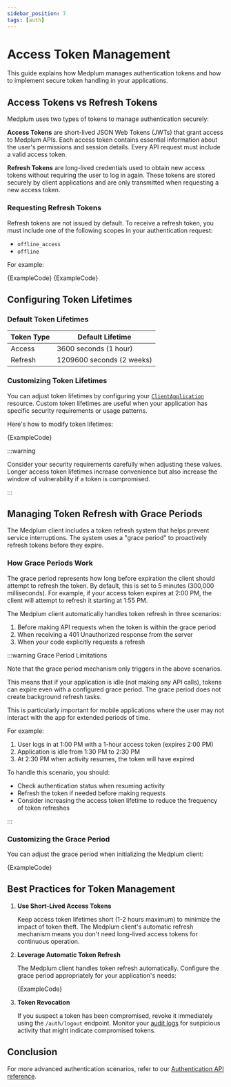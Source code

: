 ```yaml
---
sidebar_position: 7
tags: [auth]
---
```



# Access Token Management

This guide explains how Medplum manages authentication tokens and how to implement secure token handling in your applications.

## Access Tokens vs Refresh Tokens

Medplum uses two types of tokens to manage authentication securely:

**Access Tokens** are short-lived JSON Web Tokens (JWTs) that grant access to Medplum APIs. Each access token contains essential information about the user's permissions and session details. Every API request must include a valid access token.

**Refresh Tokens** are long-lived credentials used to obtain new access tokens without requiring the user to log in again. These tokens are stored securely by client applications and are only transmitted when requesting a new access token.

### Requesting Refresh Tokens

Refresh tokens are not issued by default. To receive a refresh token, you must include one of the following scopes in your authentication request:

- `offline_access`
- `offline`

For example:

<MedplumCodeBlock language="ts" selectBlocks="emailPasswordLogin" showLineNumbers>
  {ExampleCode}
</MedplumCodeBlock>

<MedplumCodeBlock language="ts" selectBlocks="oauthLogin" showLineNumbers>
  {ExampleCode}
</MedplumCodeBlock>

## Configuring Token Lifetimes

### Default Token Lifetimes

| Token Type | Default Lifetime          |
| ---------- | ------------------------- |
| Access     | 3600 seconds (1 hour)     |
| Refresh    | 1209600 seconds (2 weeks) |

### Customizing Token Lifetimes

You can adjust token lifetimes by configuring your [`ClientApplication`](/docs/api/fhir/medplum/clientapplication) resource. Custom token lifetimes are useful when your application has specific security requirements or usage patterns.

Here's how to modify token lifetimes:

<MedplumCodeBlock language="ts" selectBlocks="tokenLifetimes" showLineNumbers>
  {ExampleCode}
</MedplumCodeBlock>

:::warning

Consider your security requirements carefully when adjusting these values. Longer access token lifetimes increase convenience but also increase the window of vulnerability if a token is compromised.

:::

## Managing Token Refresh with Grace Periods

The Medplum client includes a token refresh system that helps prevent service interruptions. The system uses a "grace period" to proactively refresh tokens before they expire.

### How Grace Periods Work

The grace period represents how long before expiration the client should attempt to refresh the token. By default, this is set to 5 minutes (300,000 milliseconds). For example, if your access token expires at 2:00 PM, the client will attempt to refresh it starting at 1:55 PM.

The Medplum client automatically handles token refresh in three scenarios:

1. Before making API requests when the token is within the grace period
2. When receiving a 401 Unauthorized response from the server
3. When your code explicitly requests a refresh

:::warning Grace Period Limitations

Note that the grace period mechanism only triggers in the above scenarios.

This means that if your application is idle (not making any API calls), tokens can expire even with a configured grace period. The grace period does not create background refresh tasks.

This is particularly important for mobile applications where the user may not interact with the app for extended periods of time.

For example:

1. User logs in at 1:00 PM with a 1-hour access token (expires 2:00 PM)
2. Application is idle from 1:30 PM to 2:30 PM
3. At 2:30 PM when activity resumes, the token will have expired

To handle this scenario, you should:

- Check authentication status when resuming activity
- Refresh the token if needed before making requests
- Consider increasing the access token lifetime to reduce the frequency of token refreshes

:::

### Customizing the Grace Period

You can adjust the grace period when initializing the Medplum client:

<MedplumCodeBlock language="ts" selectBlocks="graceCustomization" showLineNumbers>
  {ExampleCode}
</MedplumCodeBlock>

## Best Practices for Token Management

1. **Use Short-Lived Access Tokens**

   Keep access token lifetimes short (1-2 hours maximum) to minimize the impact of token theft. The Medplum client's automatic refresh mechanism means you don't need long-lived access tokens for continuous operation.

2. **Leverage Automatic Token Refresh**

   The Medplum client handles token refresh automatically. Configure the grace period appropriately for your application's needs:

   <MedplumCodeBlock language="ts" selectBlocks="bestPractices" showLineNumbers>
     {ExampleCode}
   </MedplumCodeBlock>

3. **Token Revocation**

   If you suspect a token has been compromised, revoke it immediately using the `/auth/logout` endpoint. Monitor your [audit logs](/docs/security/audit) for suspicious activity that might indicate compromised tokens.

## Conclusion

For more advanced authentication scenarios, refer to our [Authentication API reference](/docs/api/auth).
